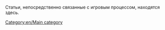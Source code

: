 
[[Category:en/Main category]]

Статьи, непосредственно связанные с игровым процессом, находятся здесь.